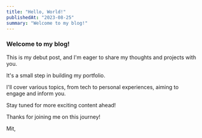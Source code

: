 ```yaml
---
title: "Hello, World!"
publishedAt: "2023-08-25"
summary: "Welcome to my blog!"
---
```


### Welcome to my blog!

This is my debut post, and I'm eager to share my thoughts and projects with you. 

It's a small step in building my portfolio. 

I'll cover various topics, from tech to personal experiences, aiming to engage and inform you. 

Stay tuned for more exciting content ahead! 

Thanks for joining me on this journey!

Mit,

